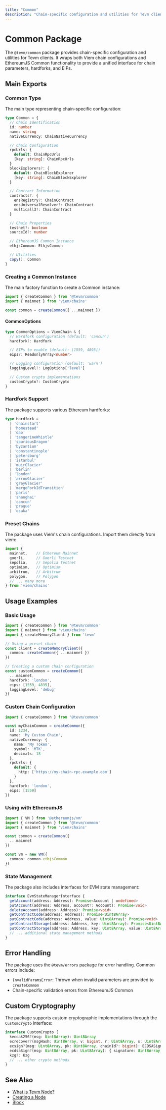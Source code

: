 ```yaml
---
title: "Common"
description: "Chain-specific configuration and utilities for Tevm clients"
---
```


# Common Package

The `@tevm/common` package provides chain-specific configuration and utilities for Tevm clients. It wraps both Viem chain configurations and EthereumJS Common functionality to provide a unified interface for chain parameters, hardforks, and EIPs.

## Main Exports

### Common Type

The main type representing chain-specific configuration:

```typescript
type Common = {
  // Chain Identification
  id: number
  name: string
  nativeCurrency: ChainNativeCurrency

  // Chain Configuration
  rpcUrls: {
    default: ChainRpcUrls
    [key: string]: ChainRpcUrls
  }
  blockExplorers?: {
    default: ChainBlockExplorer
    [key: string]: ChainBlockExplorer
  }

  // Contract Information
  contracts?: {
    ensRegistry?: ChainContract
    ensUniversalResolver?: ChainContract
    multicall3?: ChainContract
  }

  // Chain Properties
  testnet?: boolean
  sourceId?: number

  // EthereumJS Common Instance
  ethjsCommon: EthjsCommon

  // Utilities
  copy(): Common
}
```

### Creating a Common Instance

The main factory function to create a Common instance:

```typescript
import { createCommon } from '@tevm/common'
import { mainnet } from 'viem/chains'

const common = createCommon({ ...mainnet })
```

#### CommonOptions

```typescript
type CommonOptions = ViemChain & {
  // Hardfork configuration (default: 'cancun')
  hardfork?: Hardfork

  // EIPs to enable (default: [1559, 4895])
  eips?: ReadonlyArray<number>

  // Logging configuration (default: 'warn')
  loggingLevel?: LogOptions['level']

  // Custom crypto implementations
  customCrypto?: CustomCrypto
}
```

### Hardfork Support

The package supports various Ethereum hardforks:

```typescript
type Hardfork =
  | 'chainstart'
  | 'homestead'
  | 'dao'
  | 'tangerineWhistle'
  | 'spuriousDragon'
  | 'byzantium'
  | 'constantinople'
  | 'petersburg'
  | 'istanbul'
  | 'muirGlacier'
  | 'berlin'
  | 'london'
  | 'arrowGlacier'
  | 'grayGlacier'
  | 'mergeForkIdTransition'
  | 'paris'
  | 'shanghai'
  | 'cancun'
  | 'prague'
  | 'osaka'
```

### Preset Chains

The package uses Viem's chain configurations. Import them directly from viem:

```typescript
import {
  mainnet,    // Ethereum Mainnet
  goerli,     // Goerli Testnet
  sepolia,    // Sepolia Testnet
  optimism,   // Optimism
  arbitrum,   // Arbitrum
  polygon,    // Polygon
  // ... many more
} from 'viem/chains'
```

## Usage Examples

### Basic Usage

```typescript
import { createCommon } from '@tevm/common'
import { mainnet } from 'viem/chains'
import { createMemoryClient } from 'tevm'

// Using a preset chain
const client = createMemoryClient({
  common: createCommon({ ...mainnet })
})

// Creating a custom chain configuration
const customCommon = createCommon({
  ...mainnet,
  hardfork: 'london',
  eips: [1559, 4895],
  loggingLevel: 'debug'
})
```

### Custom Chain Configuration

```typescript
import { createCommon } from '@tevm/common'

const myChainCommon = createCommon({
  id: 1234,
  name: 'My Custom Chain',
  nativeCurrency: {
    name: 'My Token',
    symbol: 'MTK',
    decimals: 18
  },
  rpcUrls: {
    default: {
      http: ['https://my-chain-rpc.example.com']
    }
  },
  hardfork: 'london',
  eips: [1559]
})
```

### Using with EthereumJS

```typescript
import { VM } from '@ethereumjs/vm'
import { createCommon } from '@tevm/common'
import { mainnet } from 'viem/chains'

const common = createCommon({
  ...mainnet
})

const vm = new VM({
  common: common.ethjsCommon
})
```

### State Management

The package also includes interfaces for EVM state management:

```typescript
interface EvmStateManagerInterface {
  getAccount(address: Address): Promise<Account | undefined>
  putAccount(address: Address, account?: Account): Promise<void>
  deleteAccount(address: Address): Promise<void>
  getContractCode(address: Address): Promise<Uint8Array>
  putContractCode(address: Address, value: Uint8Array): Promise<void>
  getContractStorage(address: Address, key: Uint8Array): Promise<Uint8Array>
  putContractStorage(address: Address, key: Uint8Array, value: Uint8Array): Promise<void>
  // ... additional state management methods
}
```

## Error Handling

The package uses the `@tevm/errors` package for error handling. Common errors include:

- `InvalidParamsError`: Thrown when invalid parameters are provided to `createCommon`
- Chain-specific validation errors from EthereumJS Common

## Custom Cryptography

The package supports custom cryptographic implementations through the `CustomCrypto` interface:

```typescript
interface CustomCrypto {
  keccak256?(msg: Uint8Array): Uint8Array
  ecrecover?(msgHash: Uint8Array, v: bigint, r: Uint8Array, s: Uint8Array, chainId?: bigint): Uint8Array
  ecsign?(msg: Uint8Array, pk: Uint8Array, chainId?: bigint): ECDSASignature
  ecdsaSign?(msg: Uint8Array, pk: Uint8Array): { signature: Uint8Array; recid: number }
  kzg?: Kzg
  // ... other crypto methods
}
```

## See Also
- [What is Tevm Node?](../introduction/what-is-tevm-node)
- [Creating a Node](../core/create-tevm-node)
- [Block](./block)